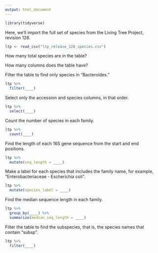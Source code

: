 ```yaml
---
output: html_document
---
```


```r
library(tidyverse)
```

Here, we'll import the full set of species from the Living Tree Project,
revision 128.

```r
ltp <- read_csv("ltp_release_128_species.csv")
```

How many total species are in the table?

How many columns does the table have?

Filter the table to find only species in "Bacteroides."

```r
ltp %>%
  filter(____)
```

Select only the accession and species columns, in that order.

```r
ltp %>%
  select(____)
```

Count the number of species in each family.

```r
ltp %>%
  count(____)
```

Find the length of each 16S gene sequence from the start and end positions.

```r
ltp %>%
  mutate(seq_length = ____)
```

Make a label for each species that includes the family name, for example,
"Enterobacteriaceae - Escherichia coli".

```r
ltp %>%
  mutate(species_label = ____)
```

Find the median sequence length in each family.

```r
ltp %>%
  group_by(____) %>%
  summarize(median_seq_length = ____)
```

Filter the table to find the subspecies, that is, the species names that
contain "subsp".

```r
ltp %>%
  filter(____)
```
